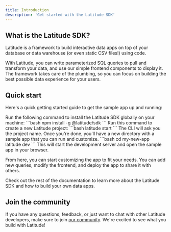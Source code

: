 ```yaml
---
title: Introduction
description: 'Get started with the Latitude SDK'
---
```


## What is the Latitude SDK?

Latitude is a framework to build interactive data apps on top of your database or data warehouse (or even static CSV files!) using code.

With Latitude, you can write parameterized SQL queries to pull and transform your data, and use our simple frontend components to display it. The framework takes care of the plumbing, so you can focus on building the best possible data experience for your users.

## Quick start

Here's a quick getting started guide to get the sample app up and running:

<Steps>
  <Step title="Install Latitude SDK">
    Run the following command to install the Latitude SDK globally on your machine:
    ```bash
    npm install -g @latitude/sdk
    ```
  </Step>
  <Step title="Create the starter project">
    Run this command to create a new Latitude project:
    ```bash
    latitude start
    ```
    The CLI will ask you the project name. Once you're done, you'll have a new directory with a sample app that you can run and customize.
  </Step>
  <Step title="Navigate to the project and run the app">
    ```bash
    cd my-new-app
    latitude dev
    ```
    This will start the development server and open the sample app in your browser.
  </Step>
</Steps>

From here, you can start customizing the app to fit your needs. You can add new queries, modify the frontend, and deploy the app to share it with others.

Check out the rest of the documentation to learn more about the Latitude SDK and how to build your own data apps.

## Join the community

If you have any questions, feedback, or just want to chat with other Latitude developers, make sure to join [our community](https://join.slack.com/t/trylatitude/shared_invite/zt-17dyj4elt-rwM~h2OorAA3NtgmibhnLA). We're excited to see what you build with Latitude!